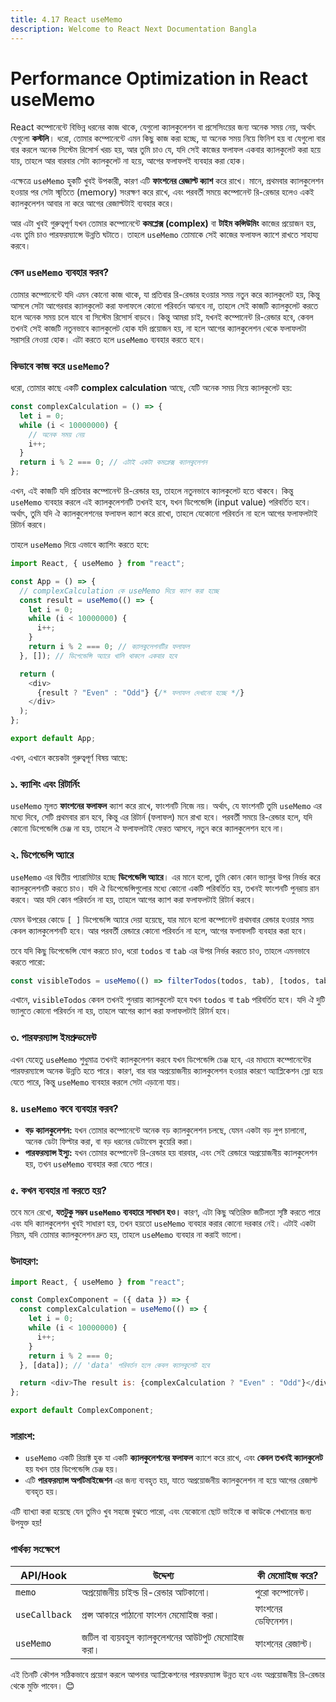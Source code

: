 ```yaml
---
title: 4.17 React useMemo
description: Welcome to React Next Documentation Bangla
---
```


## <h1 className="bg-gradient-to-r from-blue-500 to-purple-500 inline-block text-transparent bg-clip-text text-3xl pt-2">Performance Optimization in React useMemo</h1>

React কম্পোনেন্টে বিভিন্ন ধরনের কাজ থাকে, যেগুলো ক্যালকুলেশন বা প্রসেসিংয়ের জন্য অনেক সময় নেয়, অর্থাৎ যেগুলো **কস্টলি**। ধরো, তোমার কম্পোনেন্টে এমন কিছু কাজ করা হচ্ছে, যা অনেক সময় নিয়ে ফিনিশ হয় বা যেগুলো বার বার করলে অনেক সিস্টেম রিসোর্স খরচ হয়, আর তুমি চাও যে, যদি সেই কাজের ফলাফল একবার ক্যালকুলেট করা হয়ে যায়, তাহলে আর বারবার সেটা ক্যালকুলেট না হয়ে, আগের ফলাফলই ব্যবহার করা হোক।

এক্ষেত্রে `useMemo` হুকটি খুবই উপকারী, কারণ এটি **ফাংশনের রেজাল্ট ক্যাশ** করে রাখে। মানে, প্রথমবার ক্যালকুলেশন হওয়ার পর সেটা স্মৃতিতে (memory) সংরক্ষণ করে রাখে, এবং পরবর্তী সময়ে কম্পোনেন্ট রি-রেন্ডার হলেও একই ক্যালকুলেশন আবার না করে আগের রেজাল্টটাই ব্যবহার করে।

আর এটা খুবই গুরুত্বপূর্ণ যখন তোমার কম্পোনেন্টে **কমপ্লেক্স (complex)** বা **টাইম কন্সিউমিং** কাজের প্রয়োজন হয়, এবং তুমি চাও পারফরম্যান্সে উন্নতি ঘটাতে। তাহলে `useMemo` তোমাকে সেই কাজের ফলাফল ক্যাশে রাখতে সাহায্য করবে।

### কেন `useMemo` ব্যবহার করব?

তোমার কম্পোনেন্টে যদি এমন কোনো কাজ থাকে, যা প্রতিবার রি-রেন্ডার হওয়ার সময় নতুন করে ক্যালকুলেট হয়, কিন্তু আসলে সেটা আগেরবার ক্যালকুলেট করা ফলাফলে কোনো পরিবর্তন আনবে না, তাহলে সেই কাজটি ক্যালকুলেট করতে হলে অনেক সময় চলে যাবে বা সিস্টেম রিসোর্স বাড়বে। কিন্তু আমরা চাই, যখনই কম্পোনেন্ট রি-রেন্ডার হবে, কেবল তখনই সেই কাজটি নতুনভাবে ক্যালকুলেট হোক যদি প্রয়োজন হয়, না হলে আগের ক্যালকুলেশন থেকে ফলাফলটা সরাসরি নেওয়া হোক। এটা করতে হলে `useMemo` ব্যবহার করতে হবে।

### কিভাবে কাজ করে `useMemo`?

ধরো, তোমার কাছে একটি **complex calculation** আছে, যেটি অনেক সময় নিয়ে ক্যালকুলেট হয়:

```javascript
const complexCalculation = () => {
  let i = 0;
  while (i < 10000000) {
    // অনেক সময় নেয়
    i++;
  }
  return i % 2 === 0; // এটাই একটা কমপ্লেক্স ক্যালকুলেশন
};
```

এখন, এই কাজটি যদি প্রতিবার কম্পোনেন্ট রি-রেন্ডার হয়, তাহলে নতুনভাবে ক্যালকুলেট হতে থাকবে। কিন্তু `useMemo` ব্যবহার করলে এই ক্যালকুলেশনটি তখনই হবে, যখন ডিপেন্ডেন্সি (input value) পরিবর্তিত হবে। অর্থাৎ, তুমি যদি ঐ ক্যালকুলেশনের ফলাফল ক্যাশ করে রাখো, তাহলে যেকোনো পরিবর্তন না হলে আগের ফলাফলটাই রিটার্ন করবে।

তাহলে `useMemo` দিয়ে এভাবে ক্যাশিং করতে হবে:

```javascript
import React, { useMemo } from "react";

const App = () => {
  // complexCalculation কে useMemo দিয়ে ক্যাশ করা হচ্ছে
  const result = useMemo(() => {
    let i = 0;
    while (i < 10000000) {
      i++;
    }
    return i % 2 === 0; // ক্যালকুলেশনটির ফলাফল
  }, []); // ডিপেন্ডেন্সি অ্যারে খালি থাকলে একবার হবে

  return (
    <div>
      {result ? "Even" : "Odd"} {/* ফলাফল দেখানো হচ্ছে */}
    </div>
  );
};

export default App;
```

এখন, এখানে কয়েকটা গুরুত্বপূর্ণ বিষয় আছে:

### ১. **ক্যাশিং এবং রিটার্নিং**

`useMemo` মূলত **ফাংশনের ফলাফল** ক্যাশ করে রাখে, ফাংশনটি নিজে নয়। অর্থাৎ, যে ফাংশনটি তুমি `useMemo` এর মধ্যে দিবে, সেটি প্রথমবার রান হবে, কিন্তু এর রিটার্ন (ফলাফল) মনে রাখা হবে। পরবর্তী সময়ে রি-রেন্ডার হলে, যদি কোনো ডিপেন্ডেন্সি চেঞ্জ না হয়, তাহলে ঐ ফলাফলটাই ফেরত আসবে, নতুন করে ক্যালকুলেশন হবে না।

### ২. **ডিপেন্ডেন্সি অ্যারে**

`useMemo` এর দ্বিতীয় প্যারামিটার হচ্ছে **ডিপেন্ডেন্সি অ্যারে**। এর মানে হলো, তুমি কোন কোন ভ্যালুর উপর নির্ভর করে ক্যালকুলেশনটি করতে চাও। যদি ঐ ডিপেন্ডেন্সিগুলোর মধ্যে কোনো একটি পরিবর্তিত হয়, তখনই ফাংশনটি পুনরায় রান করবে। আর যদি কোন পরিবর্তন না হয়, তাহলে আগের ক্যাশ করা ফলাফলটাই রিটার্ন করবে।

যেমন উপরের কোডে `[ ]` ডিপেন্ডেন্সি অ্যারে দেয়া হয়েছে, যার মানে হলো কম্পোনেন্ট প্রথমবার রেন্ডার হওয়ার সময় কেবল ক্যালকুলেশনটি হবে। আর পরবর্তী রেন্ডারে কোনো পরিবর্তন না হলে, আগের ফলাফলটি ব্যবহার করা হবে।

তবে যদি কিছু ডিপেন্ডেন্সি যোগ করতে চাও, ধরো `todos` বা `tab` এর উপর নির্ভর করতে চাও, তাহলে এমনভাবে করতে পারো:

```javascript
const visibleTodos = useMemo(() => filterTodos(todos, tab), [todos, tab]);
```

এখানে, `visibleTodos` কেবল তখনই পুনরায় ক্যালকুলেট হবে যখন `todos` বা `tab` পরিবর্তিত হবে। যদি ঐ দুটি ভ্যালুতে কোনো পরিবর্তন না হয়, তাহলে আগের ক্যাশ করা ফলাফলটাই রিটার্ন হবে।

### ৩. **পারফরম্যান্স ইমপ্রুভমেন্ট**

এখন যেহেতু `useMemo` শুধুমাত্র তখনই ক্যালকুলেশন করবে যখন ডিপেন্ডেন্সি চেঞ্জ হবে, এর মাধ্যমে কম্পোনেন্টের পারফরম্যান্সে অনেক উন্নতি হতে পারে। কারণ, বার বার অপ্রয়োজনীয় ক্যালকুলেশন হওয়ার কারণে অ্যাপ্লিকেশন স্লো হয়ে যেতে পারে, কিন্তু `useMemo` ব্যবহার করলে সেটা এড়ানো যায়।

### ৪. **`useMemo` কবে ব্যবহার করব?**

- **বড় ক্যালকুলেশন:** যখন তোমার কম্পোনেন্টে অনেক বড় ক্যালকুলেশন চলছে, যেমন একটা বড় লুপ চালানো, অনেক ডেটা ফিল্টার করা, বা বড় ধরনের ডেটাবেস কুয়েরি করা।
- **পারফরম্যান্স ইস্যু:** যখন তোমার কম্পোনেন্ট রি-রেন্ডার হয় বারবার, এবং সেই রেন্ডারে অপ্রয়োজনীয় ক্যালকুলেশন হয়, তখন `useMemo` ব্যবহার করা যেতে পারে।

### ৫. **কখন ব্যবহার না করতে হয়?**

তবে মনে রেখো, **যতটুকু সম্ভব `useMemo` ব্যবহারে সাবধান হও।** কারণ, এটা কিছু অতিরিক্ত জটিলতা সৃষ্টি করতে পারে এবং যদি ক্যালকুলেশন খুবই সাধারণ হয়, তখন হয়তো `useMemo` ব্যবহার করার কোনো দরকার নেই। এটাই একটা নিয়ম, যদি তোমার ক্যালকুলেশন দ্রুত হয়, তাহলে `useMemo` ব্যবহার না করাই ভালো।

### উদাহরণ:

```javascript
import React, { useMemo } from "react";

const ComplexComponent = ({ data }) => {
  const complexCalculation = useMemo(() => {
    let i = 0;
    while (i < 10000000) {
      i++;
    }
    return i % 2 === 0;
  }, [data]); // 'data' পরিবর্তন হলে কেবল ক্যালকুলেট হবে

  return <div>The result is: {complexCalculation ? "Even" : "Odd"}</div>;
};

export default ComplexComponent;
```

### সারাংশ:

- `useMemo` একটি রিয়াক্ট হুক যা একটি **ক্যালকুলেশনের ফলাফল** ক্যাশে করে রাখে, এবং **কেবল তখনই ক্যালকুলেট** হয় যখন তার ডিপেন্ডেন্সি চেঞ্জ হয়।
- এটি **পারফরম্যান্স অপটিমাইজেশন** এর জন্য ব্যবহৃত হয়, যাতে অপ্রয়োজনীয় ক্যালকুলেশন না হয়ে আগের রেজাল্ট ব্যবহৃত হয়।

এটি ব্যাখ্যা করা হয়েছে যেন তুমিও খুব সহজে বুঝতে পারো, এবং যেকোনো ছোট ভাইকে বা কাউকে শেখানোর জন্য উপযুক্ত হয়!


### পার্থক্য সংক্ষেপে

| API/Hook      | উদ্দেশ্য                                           | কী মেমোাইজ করে?   |
| ------------- | -------------------------------------------------- | ----------------- |
| `memo`        | অপ্রয়োজনীয় চাইল্ড রি-রেন্ডার আটকানো।               | পুরো কম্পোনেন্ট।  |
| `useCallback` | প্রপ্স আকারে পাঠানো ফাংশন মেমোাইজ করা।             | ফাংশনের ডেফিনেশন। |
| `useMemo`     | জটিল বা ব্যয়বহুল ক্যালকুলেশনের আউটপুট মেমোাইজ করা। | ফাংশনের রেজাল্ট।  |

এই তিনটি কৌশল সঠিকভাবে প্রয়োগ করলে আপনার অ্যাপ্লিকেশনের পারফরম্যান্স উন্নত হবে এবং অপ্রয়োজনীয় রি-রেন্ডার থেকে মুক্তি পাবেন। 😊

